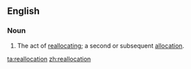 ==English==
===Noun===
{{en-noun}}
# The act of [[reallocate|reallocating]]; a second or subsequent [[allocation]].

[[ta:reallocation]]
[[zh:reallocation]]